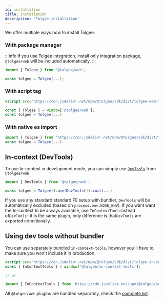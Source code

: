 ```yaml
---
id: installation
title: Installation
description: 'Tolgee installation'
---
```


We offer multiple ways how to install Tolgee.

### With package manager

:::info
If you use Tolgee integration, install only integration package, `@tolgee/web` will be included automatically.
:::


<InstallationTabs lib="@tolgee/web" />

```ts
import { Tolgee } from '@tolgee/web';

const tolgee = Tolgee(...);
```

### With script tag

```jsx
<script src="https://cdn.jsdelivr.net/npm/@tolgee/sdk/dist/tolgee-web-tolgee.umd.min.js"></script>
```

```ts
const { Tolgee } = window['@tolgee/web'];
const tolgee = Tolgee(...)
```

### With native es import

```ts
import { Tolgee } from 'https://cdn.jsdelivr.net/npm/@tolgee/sdk/dist/tolgee-web-tolgee.esm.min.mjs'
const tolgee = Tolgee(...)
```

## In-context (DevTools)

To use In-context in development mode, you can simply use [`DevTools`](./api/web_package/bundled-plugins#devtools) from `@tolgee/web`

```ts
import { DevTools } from '@tolgee/web';

const tolgee = Tolgee().use(DevTools()).init(...)
```

If you use any standard standard FE setup with bundler, `DevTools` will be automatically excluded (based on `process.env.NODE_ENV`). If you want want the In-context to be always available, use `InContextTools`instead of`DevTools`- it is the same plugin, only difference is that`DevTools` are exported conditionally.

## Using dev tools without bundler

You can use separately bundled `in-context-tools`, however you'll have to make sure you won't include it in production.

```jsx
<script src="https://cdn.jsdelivr.net/npm/@tolgee/sdk/dist/tolgee-in-context-tools.umd.min.js"></script>;
const { InContextTools } = window['@tolgee/in-context-tools'];

// or

import { InContextTools } from 'https://cdn.jsdelivr.net/npm/@tolgee/sdk/dist/tolgee-in-context-tools.esm.min.mjs';
```

All `@tolgee/web` plugins are bundled separately, check the [complete list](https://cdn.jsdelivr.net/npm/@tolgee/web/dist/).
